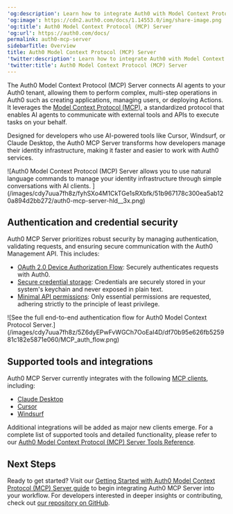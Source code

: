 ---
'og:description': Learn how to integrate Auth0 with Model Context Protocol (MCP).
'og:image': https://cdn2.auth0.com/docs/1.14553.0/img/share-image.png
'og:title': Auth0 Model Context Protocol (MCP) Server
'og:url': https://auth0.com/docs/
permalink: auth0-mcp-server
sidebarTitle: Overview
title: Auth0 Model Context Protocol (MCP) Server
'twitter:description': Learn how to integrate Auth0 with Model Context Protocol (MCP).
'twitter:title': Auth0 Model Context Protocol (MCP) Server
---
The Auth0 Model Context Protocol (MCP) Server connects AI agents to your Auth0 tenant, allowing them to perform complex, multi-step operations in Auth0 such as creating applications, managing users, or deploying Actions. It leverages the [Model Context Protocol (MCP)](https://modelcontextprotocol.io/introduction), a standardized protocol that enables AI agents to communicate with external tools and APIs to execute tasks on your behalf.

Designed for developers who use AI-powered tools like Cursor, Windsurf, or Claude Desktop, the Auth0 MCP Server transforms how developers manage their identity infrastructure, making it faster and easier to work with Auth0 services.

<Frame>![Auth0 Model Context Protocol (MCP) Server allows you to use natural language commands to manage your identity infrastructure through simple conversations with AI clients. ](/images/cdy7uua7fh8z/fyhSXo4M1CkTGe1sRXbfk/51b967178c300ea5ab120a894d2bb272/auth0-mcp-server-hld__3x.png)</Frame>

## Authentication and credential security

Auth0 MCP Server prioritizes robust security by managing authentication, validating requests, and ensuring secure communication with the Auth0 <Tooltip tip="Management API: A product to allow customers to perform administrative tasks." cta="View Glossary" href="/docs/glossary?term=Management+API">Management API</Tooltip>. This includes:

* [OAuth 2.0 Device Authorization Flow](/docs/get-started/authentication-and-authorization-flow/device-authorization-flow): Securely authenticates requests with Auth0.
* [Secure credential storage](/docs/get-started/applications/rotate-credentials): Credentials are securely stored in your system's keychain and never exposed in plain text.
* [Minimal API permissions](/docs/secure/tokens/access-tokens/management-api-access-tokens): Only essential permissions are requested, adhering strictly to the principle of least privilege.

<Frame>![See the full end-to-end authentication flow for Auth0 Model Context Protocol Server.](/images/cdy7uua7fh8z/5Z6dyEPwFvWGCh7OoEaI4D/df70b95e626fb525981c182e5871e060/MCP_auth_flow.png)</Frame>

## Supported tools and integrations

Auth0 MCP Server currently integrates with the following [MCP clients](https://modelcontextprotocol.io/clients), including:

* [Claude Desktop](https://claude.ai/download)
* [Cursor](https://www.cursor.com/downloads)
* [Windsurf](https://www.windsurf.com/editor)

Additional integrations will be added as major new clients emerge. For a complete list of supported tools and detailed functionality, please refer to our [Auth0 Model Context Protocol (MCP) Server Tools Reference](/docs/get-started/auth0-mcp-server/auth0-mcp-tools-reference).

## Next Steps

Ready to get started? Visit our [Getting Started with Auth0 Model Context Protocol (MCP) Server guide](/docs/get-started/auth0-mcp-server/getting-started-with-auth0-mcp-server) to begin integrating Auth0 MCP Server into your workflow. For developers interested in deeper insights or contributing, check out [our repository on GitHub](https://github.com/auth0/auth0-mcp-server).